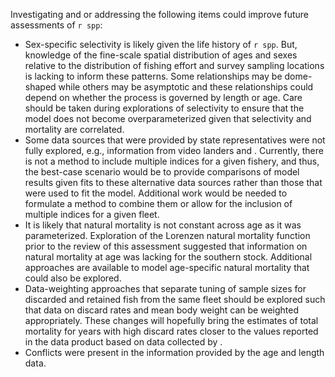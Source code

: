 Investigating and or addressing the following items could improve future assessments of `r spp`: 

- Sex-specific selectivity is likely given the life history of `r spp`.
But, knowledge of the fine-scale spatial distribution of ages and sexes relative to
the distribution of fishing effort and survey sampling locations is lacking to inform these patterns.
Some relationships may be dome-shaped while others may be asymptotic and
these relationships could depend on whether the process is governed by length or age.
Care should be taken during explorations of selectivity to ensure that the model
does not become overparameterized given that selectivity and mortality are correlated.
- Some data sources that were provided by state representatives were not fully explored,
e.g., information from video landers and \glspl{rov}.
Currently, there is not a method to include multiple indices for a given fishery, and thus,
the best-case scenario would be to provide comparisons of model results given fits to these alternative data sources rather than those that were used to fit the model.
Additional work would be needed to formulate a method to combine them or
allow for the inclusion of multiple \gls{cpue} indices for a given fleet.
- It is likely that natural mortality is not constant across age as it was parameterized.
Exploration of the Lorenzen natural mortality function
prior to the review of this assessment
suggested that information on natural mortality at age was lacking for the southern stock.
Additional approaches are available to model age-specific natural mortality
that could also be explored.
- Data-weighting approaches that separate tuning of
sample sizes for discarded and retained fish from the same fleet
should be explored such that
data on discard rates and mean body weight can be weighted appropriately.
These changes will hopefully 
bring the estimates of total mortality for years with high discard rates closer to
the values reported in the \gls{gemm} data product based on data collected by \gls{wcgop}.
- Conflicts were present in the information provided by the age and length data.
